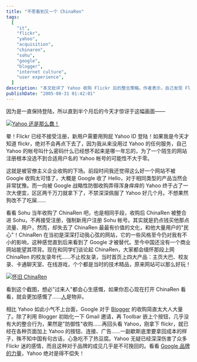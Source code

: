 ```yaml
---
title: "不愿看到又一个 ChinaRen"
tags:
  [
    "it",
    "flickr",
    "yahoo",
    "acquisition",
    "chinaren",
    "sohu",
    "google",
    "blogger",
    "internet culture",
    "user experience",
  ]
description: "本文批评了 Yahoo 收购 Flickr 后的整合策略。作者表示，自己发现 Flickr 不再接受新用户直接注册，而是强制要求使用 Yahoo ID 登录，这种做法对不使用 Yahoo 服务的用户极不友好。作者将此与 Sohu 收购 ChinaRen 后的类似做法进行比较，认为这种强制整合虽然获得了流量和用户数据，却失去了原网站的文化与用户忠诚度。文章怀念曾经辉煌的 ChinaRen（校友录、主页大巴、卡通聊天室和在线游戏），并赞扬 Google 对 Blogger 的轻度整合策略，批评 Yahoo 对 Flickr 的急功近利可能会伤害品牌价值和用户感情。"
publishDate: "2005-08-31 01:42:01"
---
```


因为是一直保持登陆，所以直到半个月后的今天才惊讶于这幅画面——

[![Yahoo 还是那么蠢！](https://farm1.staticflickr.com/32/38630897_945cc0e3fc.jpg)](http://www.flickr.com/photos/xdanger/38630897/)

晕！Flickr 已经不接受注册，新用户需要用狗屁 Yahoo ID 登陆！如果我是今天才知道 flickr，绝对不会再点下去了，因为我从来没用过 Yahoo 的任何服务，自己 Yahoo 的帐号叫什么密码什么已经想不起来是哪一年忘的，为了一个陌生的网站注册根本没选不到合适用户名的 Yahoo 帐号的可能性不大于零。

这就是被官僚主义企业收购的下场。前段时间我还觉得这么好一个网站不被 Google 收购太可惜了，大概是 Google 收了 Hello，对于相同类型的产品当然会非常犹豫。而一向被 Google 战略性防御收购弄得浑身痒痒的 Yahoo 终于占了一次大便宜，区区两千万刀就拿下了，不禁深深佩服了 Yahoo 好几个月。不想果然狗改不了吃屎……

看看 Sohu 当年收购了 ChinaRen 吧，也是相同手段，收购后 ChinaRen 被整合进 Sohu，不再接受注册，强制新用户注册 Sohu 帐号。其实就是扔点钱买他那点流量、用户，然而，却失去了 ChinaRen 最最有价值的文化，和他大量用户的"民心"！ChinaRen 在当初是深深打动我心弦的网站，它的一些风格至今仍对我有不小的影响，这种感觉直到后来看到了 Google 才被替代。至今中国还没有一个商业网站能望其项背。现在和同学们谈论起 ChinaRen，大家都会缅怀那段上网 ChinaRen 的校友录年代……不止校友录，当时首页上四大产品：主页大巴、校友录、卡通聊天室、在线游戏，个个都是当时的技术精品，原来网站可以那么好玩！

[![怀旧 ChinaRen](https://farm1.staticflickr.com/25/38643224_cdf7618338_o.png)](http://www.flickr.com/photos/xdanger/38643224/)

看到这个截图，想必"过来人"都会心生感慨，如果你忍心现在打开 ChinaRen 看看，就会更加感慨了……[人](http://www.donews.com/Column1.aspx?A=%e9%99%88%e4%b8%80%e8%88%9f)是物非。

相比 Yahoo 如此小气不上台面，Google 对于 [Blogger](http://www.blogger.com/) 的收购简直太大人大量了。除了利用 Blogger 初始化一下 Gmail 邀请，再 Toolbar 嵌上个按钮，几乎没有大的整合行为，果然是"防御性"收购……再回头看 Yahoo，刚拿下 flickr，就已经在各种页面加上 Yahoo 的按钮、连接、广告……一副歇斯底里要拿回成本的样子，殊不知中国有句古话，心急吃不了热豆腐。Yahoo 无疑已经深深伤害了众多 Flickr 迷的感情，而且这种对于品牌的成见几乎是不可挽回的。看看 [Google 品牌的力量](http://www.xdanger.com/2005/08/24/000016.html)，Yahoo 绝对是得不偿失！
